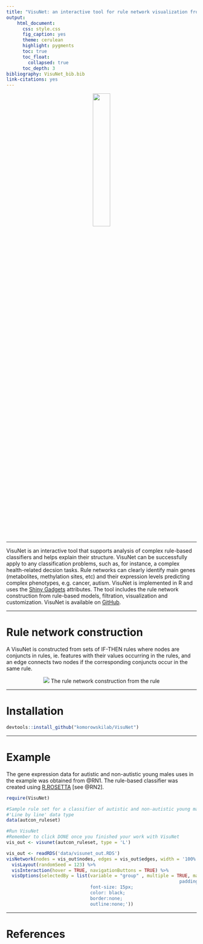 ```yaml
---
title: "VisuNet: an interactive tool for rule network visualization from rule-based models in R"
output:
    html_document:
      css: style.css
      fig_caption: yes
      theme: cerulean
      highlight: pygments
      toc: true
      toc_float:
        collapsed: true
      toc_depth: 3
bibliography: VisuNet_bib.bib
link-citations: yes
---
```

<center>
![](images/VisuNet_logo2.png){width=30% }
</center>

***

VisuNet is an interactive tool that supports analysis of complex rule-based classifiers and helps explain their structure. VisuNet can be successfully apply to any classification problems, such as, for instance, a complex health-related decsion tasks. Rule networks can clearly identify main genes (metabolites, methylation sites, etc) and their expression levels predicting complex phenotypes, e.g. cancer, autism. VisuNet is implemented in R and uses the [Shiny Gadgets](https://shiny.rstudio.com/articles/gadgets.html) attributes. The tool includes the rule network construction from rule-based models, filtration, visualization and customization. VisuNet is available on  [GitHub](https://github.com/komorowskilab/VisuNet.git).


***
# Rule network construction



A VisuNet is constructed from sets of IF-THEN rules where nodes are conjuncts in rules, ie. features with their values occurring in the rules, and an edge connects two nodes if the corresponding conjuncts occur in the same rule. 

<center>
[ ![](images/Rule-network_contruction2.png) ](images/Rule-network_contruction2.png) 
The rule network construction from the rule
</center>

***
# Installation



```r
devtools::install_github("komorowskilab/VisuNet")
```

***
# Example


The gene expression data for autistic and non-autistic young males uses in the example was obtained from @RN1. The rule-based classifier was created using [R.ROSETTA](https://github.com/komorowskilab/R.ROSETTA.git) [see @RN2].


```r
require(VisuNet)

#Sample rule set for a classifier of autistic and non-autistic young males
#'Line by line' data type
data(autcon_ruleset)

#Run VisuNet
#Remember to click DONE once you finished your work with VisuNet
vis_out <- visunet(autcon_ruleset, type = 'L')
```



```r
vis_out <- readRDS('data/visunet_out.RDS')
visNetwork(nodes = vis_out$nodes, edges = vis_out$edges, width = '100%')%>% 
  visLayout(randomSeed = 123) %>%
  visInteraction(hover = TRUE, navigationButtons = TRUE) %>%
  visOptions(selectedBy = list(variable = "group" , multiple = TRUE, main = "Select by decision", style = 'width: 200px; height: 30px;
                                                                padding-left: 80px;
                               font-size: 15px;
                               color: black;
                               border:none;
                               outline:none;'))
```

***
# References
